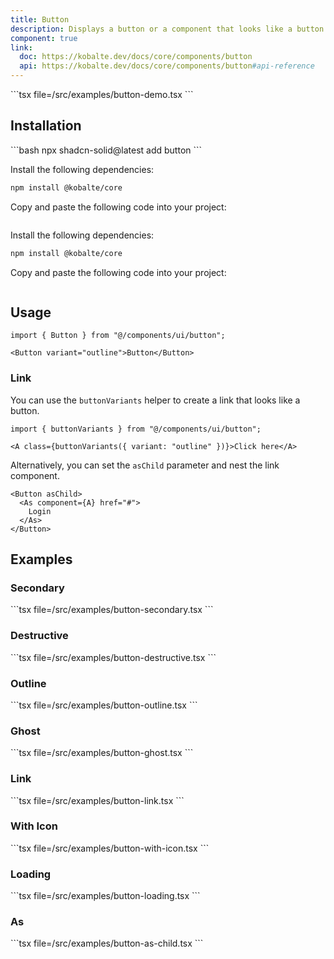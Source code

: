 ```yaml
---
title: Button
description: Displays a button or a component that looks like a button.
component: true
link:
  doc: https://kobalte.dev/docs/core/components/button
  api: https://kobalte.dev/docs/core/components/button#api-reference
---
```



<ComponentPreview name="button-demo" client:only="solid-js">
<Fragment slot="code">
```tsx file=<rootDir>/src/examples/button-demo.tsx
```
</Fragment>
</ComponentPreview>

## Installation

<ComponentInstallation client:only="solid-js">

<Fragment slot="cli">
```bash
npx shadcn-solid@latest add button
```
</Fragment>

<Step slot="tw">

<StepItem>Install the following dependencies:</StepItem>
```bash
npm install @kobalte/core
```

<StepItem>Copy and paste the following code into your project:</StepItem>
```tsx file=<rootDir>/../packages/tailwindcss/ui/button.tsx
```

</Step>

<Step slot="uno">

<StepItem>Install the following dependencies:</StepItem>
```bash
npm install @kobalte/core
```

<StepItem>Copy and paste the following code into your project:</StepItem>
```tsx file=<rootDir>/../packages/unocss/ui/button.tsx
```

</Step>

</ComponentInstallation>

## Usage

```tsx
import { Button } from "@/components/ui/button";
```

```tsx
<Button variant="outline">Button</Button>
```

### Link

You can use the `buttonVariants` helper to create a link that looks like a button.

```tsx
import { buttonVariants } from "@/components/ui/button";
```

```tsx
<A class={buttonVariants({ variant: "outline" })}>Click here</A>
```

Alternatively, you can set the `asChild` parameter and nest the link component.

```tsx
<Button asChild>
  <As component={A} href="#">
    Login
  </As>
</Button>
```

## Examples

### Secondary

<ComponentPreview name="button-secondary" client:only="solid-js">
<Fragment slot="code">
```tsx file=<rootDir>/src/examples/button-secondary.tsx
```
</Fragment>
</ComponentPreview>

### Destructive

<ComponentPreview name="button-destructive" client:only="solid-js">
<Fragment slot="code">
```tsx file=<rootDir>/src/examples/button-destructive.tsx
```
</Fragment>
</ComponentPreview>

### Outline

<ComponentPreview name="button-outline" client:only="solid-js">
<Fragment slot="code">
```tsx file=<rootDir>/src/examples/button-outline.tsx
```
</Fragment>
</ComponentPreview>

### Ghost

<ComponentPreview name="button-ghost" client:only="solid-js">
<Fragment slot="code">
```tsx file=<rootDir>/src/examples/button-ghost.tsx
```
</Fragment>
</ComponentPreview>

### Link

<ComponentPreview name="button-link" client:only="solid-js">
<Fragment slot="code">
```tsx file=<rootDir>/src/examples/button-link.tsx
```
</Fragment>
</ComponentPreview>

### With Icon

<ComponentPreview name="button-with-icon" client:only="solid-js">
<Fragment slot="code">
```tsx file=<rootDir>/src/examples/button-with-icon.tsx
```
</Fragment>
</ComponentPreview>

### Loading

<ComponentPreview name="button-loading" client:only="solid-js">
<Fragment slot="code">
```tsx file=<rootDir>/src/examples/button-loading.tsx
```
</Fragment>
</ComponentPreview>

### As

<ComponentPreview name="button-as-child" client:only="solid-js">
<Fragment slot="code">
```tsx file=<rootDir>/src/examples/button-as-child.tsx
```
</Fragment>
</ComponentPreview>
